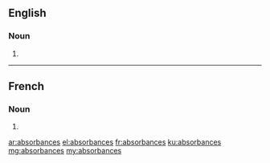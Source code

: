 ==English==

===Noun===
{{head|en|noun plural form}}

# {{plural of|absorbance|lang=en}}

----

==French==

===Noun===
{{head|fr|noun plural form\|g=f}}

# {{plural of|absorbance|lang=fr}}

[[ar:absorbances]]
[[el:absorbances]]
[[fr:absorbances]]
[[ku:absorbances]]
[[mg:absorbances]]
[[my:absorbances]]